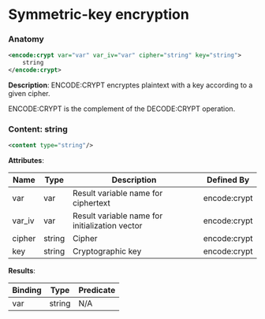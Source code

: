 # Symmetric-key encryption

### Anatomy

```xml
<encode:crypt var="var" var_iv="var" cipher="string" key="string">
    string
</encode:crypt>
```

 **Description**:
 ENCODE:CRYPT encryptes plaintext with a key according to a given cipher.

ENCODE:CRYPT is the complement of the DECODE:CRYPT operation.

### Content: string

```xml
<content type="string"/>
```

**Attributes**:

| Name | Type | Description | Defined By |
| ---- | ---- | ----------- | ---------- |
| var | var | Result variable name for ciphertext | encode:crypt |
| var_iv | var | Result variable name for initialization vector | encode:crypt |
| cipher | string | Cipher | encode:crypt |
| key | string | Cryptographic key | encode:crypt |


**Results**:

| Binding | Type | Predicate |
| ------- | ---- | --------- |
| var | string | N/A |


